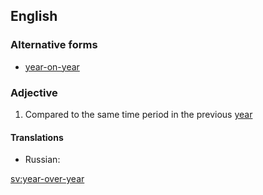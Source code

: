==English==

===Alternative forms===
*[[year-on-year]]

===Adjective===
{{en-adj|-}}

# Compared to the same time period in the previous [[year]]

====Translations====
{{trans-top|compared with the same period in the previous year}}
* Russian: {{tø|ru|[[в]] [[годовой|годовом]] [[исчисление|исчислении]]|tr=v godovóm isčislénii}}
{{trans-mid}}
{{trans-bottom}}

[[sv:year-over-year]]